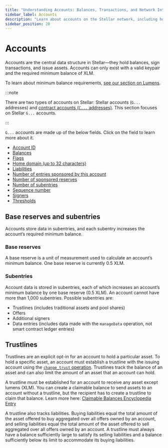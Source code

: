 ```yaml
---
title: "Understanding Accounts: Balances, Transactions, and Network Interactions"
sidebar_label: Accounts
description: "Learn about accounts on the Stellar network, including how they store balances, sign transactions, and interact with assets, smart contracts, and other features."
sidebar_position: 20
---
```


# Accounts

Accounts are the central data structure in Stellar—they hold balances, sign transactions, and issue assets. Accounts can only exist with a valid keypair and the required minimum balance of XLM.

To learn about minimum balance requirements, [see our section on Lumens](../lumens.mdx#minimum-balance).

:::note

There are two types of accounts on Stellar: Stellar accounts (`G...` addresses) and [contract accounts (`C...` addresses)](../../../build/smart-contracts/example-contracts/custom-account.mdx). This section focuses on Stellar `G...` accounts.

:::

`G...` accounts are made up of the below fields. Click on the field to learn more about it.

- [Account ID](../../glossary.mdx#account-id)
- [Balances](../../glossary.mdx#balance)
- [Flags](../../glossary.mdx#flags)
- [Home domain (up to 32 characters)](../../glossary.mdx#home-domain)
- [Liabilities](../../glossary.mdx#liability)
- [Number of entries sponsored by this account](../../../build/guides/transactions/sponsored-reserves.mdx)
- [Number of sponsored reserves](../../../build/guides/transactions/sponsored-reserves.mdx)
- [Number of subentries](./accounts.mdx#subentries)
- [Sequence number](../../glossary.mdx#sequence-number)
- [Signers](../../fundamentals/transactions/signatures-multisig.mdx)
- [Thresholds](../../fundamentals/transactions/signatures-multisig.mdx#thresholds)

## Base reserves and subentries

Accounts store data in subentries, and each subentry increases the account’s required minimum balance.

### Base reserves

A base reserve is a unit of measurement used to calculate an account’s minimum balance. One base reserve is currently 0.5 XLM.

### Subentries

Account data is stored in subentries, each of which increases an account’s minimum balance by one base reserve (0.5 XLM). An account cannot have more than 1,000 subentries. Possible subentries are:

- Trustlines (includes traditional assets and pool shares)
- Offers
- Additional signers
- Data entries (includes data made with the `manageData` operation, not smart contract ledger entries)

## Trustlines

Trustlines are an explicit opt-in for an account to hold a particular asset. To hold a specific asset, an account must establish a trustline with the issuing account using the [`change_trust` operation](../transactions/list-of-operations.mdx#change-trust). Trustlines track the balance of an asset and can also limit the amount of an asset that an account can hold.

A trustline must be established for an account to receive any asset except lumens (XLM). You can create a claimable balance to send assets to an account without a trustline, but the recipient has to create a trustline to claim that balance. Learn more here: [Claimable Balances Encyclopedia Entry](../../encyclopedia/transactions-specialized/claimable-balances.mdx)

A trustline also tracks liabilities. Buying liabilities equal the total amount of the asset offered to buy aggregated over all offers owned by an account, and selling liabilities equal the total amount of the asset offered to sell aggregated over all offers owned by an account. A trustline must always have a balance sufficiently large to satisfy its selling liabilities and a balance sufficiently below its limit to accommodate its buying liabilities.
